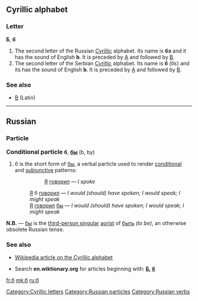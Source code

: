 {{see|Appendix:Variations of "b"}}
==Cyrillic alphabet==

===Letter===
'''Б''', '''б''' {{italbrac|italics: Б, б}}

# The second letter of the Russian [[Cyrillic]] alphabet. Its name is '''бэ''' {{IPAchar|(bɛ)}} and it has the sound of English '''b'''. It is preceded by [[а|А]] and followed by [[в|В]].
# The second letter of the Serbian [[Cyrillic]] alphabet. Its name is '''б''' (бɛ) and its has the sound of English '''b'''. It is preceded by [[а|А]] and followed by [[в|В]].

===See also===
*[[B]] (Latin)

----

==Russian==

===Particle===
<font size="3">'''Conditional particle'''</font>
'''б''', '''[[бы]]''' (b, by)

# б is the short form of [[бы]], a verbal particle used to render [[conditional]] and [[subjunctive]] patterns:
#:: [[Я]] [[говорить|говорил]] — ''I spoke''
#: [[Я]] б [[говорить|говорил]] — ''I would (should) have spoken; I would speak; I might speak''
#: [[Я]] [[говорить|говорил]] [[бы]] — ''I would (should) have spoken; I would speak; I might speak''

'''N.B.''' — [[бы]] is the [[third-person singular]] [[aorist]] of [[быть]] ''(to be)'', an otherwise obsolete Russian tense.

===See also===
*[[w:Cyrillic alphabet|Wikipedia article on the Cyrillic alphabet]]

*Search '''en.wiktionary.org''' for articles beginning with: '''[http://en.wiktionary.org/w/index.php?title=Special%3AAllpages&from=%D0%91&namespace=0 Б], [http://en.wiktionary.org/w/index.php?title=Special%3AAllpages&from=%D0%B1&namespace=0 б]'''

[[Category:Cyrillic letters]]
[[Category:Russian particles]]
[[Category:Russian verbs]]

[[fr:б]]
[[mk:б]]
[[ru:б]]